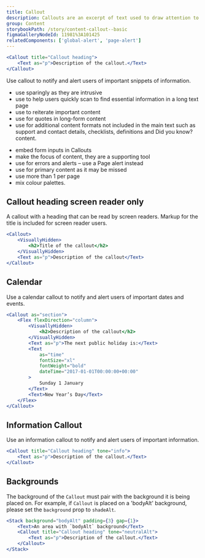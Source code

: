 ```yaml
---
title: Callout
description: Callouts are an excerpt of text used to draw attention to important or interesting information. They should not be confused with Page alerts.
group: Content
storybookPath: /story/content-callout--basic
figmaGalleryNodeId: 11981%3A101425
relatedComponents: ['global-alert', 'page-alert']
---
```


```jsx live
<Callout title="Callout heading">
	<Text as="p">Description of the callout.</Text>
</Callout>
```

Use callout to notify and alert users of important snippets of information.

<DoHeading />

- use sparingly as they are intrusive
- use to help users quickly scan to find essential information in a long text page
- use to reiterate important content
- use for quotes in long-form content
- use for additional content formats not included in the main text such as support and contact details, checklists, definitions and
  Did you know? content.

<DontHeading />

- embed form inputs in Callouts
- make the focus of content, they are a supporting tool
- use for errors and alerts – use a Page alert instead
- use for primary content as it may be missed
- use more than 1 per page
- mix colour palettes.

## Callout heading screen reader only

A callout with a heading that can be read by screen readers. Markup for the title is included for screen reader users.

```jsx live
<Callout>
	<VisuallyHidden>
		<h2>Title of the callout</h2>
	</VisuallyHidden>
	<Text as="p">Description of the callout</Text>
</Callout>
```

## Calendar

Use a calendar callout to notify and alert users of important dates and events.

```jsx live
<Callout as="section">
	<Flex flexDirection="column">
		<VisuallyHidden>
			<h2>Description of the callout</h2>
		</VisuallyHidden>
		<Text as="p">The next public holiday is:</Text>
		<Text
			as="time"
			fontSize="xl"
			fontWeight="bold"
			dateTime="2017-01-01T00:00:00+00:00"
		>
			Sunday 1 January
		</Text>
		<Text>New Year’s Day</Text>
	</Flex>
</Callout>
```

## Information Callout

Use an information callout to notify and alert users of important information.

```jsx live
<Callout title="Callout heading" tone="info">
	<Text as="p">Description of the callout.</Text>
</Callout>
```

## Backgrounds

The background of the `Callout` must pair with the background it is being placed on. For example, if `Callout` is placed on a 'bodyAlt' background, please set the `background` prop to `shadeAlt`.

```jsx live
<Stack background="bodyAlt" padding={3} gap={1}>
	<Text>An area with `bodyAlt` background</Text>
	<Callout title="Callout heading" tone="neutralAlt">
		<Text as="p">Description of the callout.</Text>
	</Callout>
</Stack>
```

